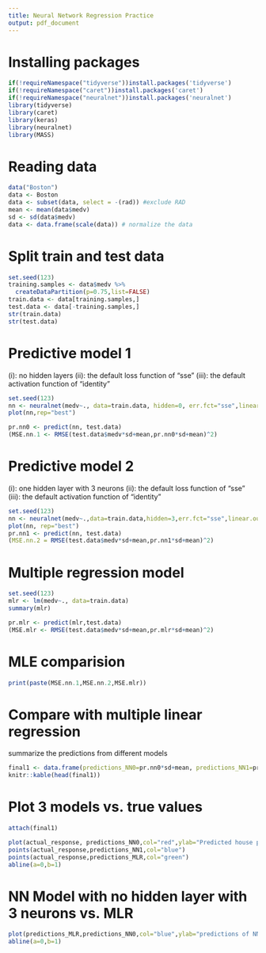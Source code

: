 ```yaml
---
title: Neural Network Regression Practice
output: pdf_document
---
```


# Installing packages
```r
if(!requireNamespace("tidyverse"))install.packages('tidyverse')
if(!requireNamespace("caret"))install.packages('caret')
if(!requireNamespace("neuralnet"))install.packages('neuralnet')
library(tidyverse)
library(caret)
library(keras)
library(neuralnet)
library(MASS)
```

# Reading data
```r
data("Boston")
data <- Boston
data <- subset(data, select = -(rad)) #exclude RAD
mean <- mean(data$medv)
sd <- sd(data$medv)
data <- data.frame(scale(data)) # normalize the data
```

# Split train and test data
```r
set.seed(123)
training.samples <- data$medv %>%
  createDataPartition(p=0.75,list=FALSE)
train.data <- data[training.samples,]
test.data <- data[-training.samples,]
str(train.data)
str(test.data)
```

# Predictive model 1
(i): no hidden layers
(ii): the default loss function of "sse"
(iii): the default activation function of "identity"
```r
set.seed(123)
nn <- neuralnet(medv~., data=train.data, hidden=0, err.fct="sse",linear.output=T)
plot(nn,rep="best")

pr.nn0 <- predict(nn, test.data)
(MSE.nn.1 <- RMSE(test.data$medv*sd+mean,pr.nn0*sd+mean)^2)
```

# Predictive model 2
(i): one hidden layer with 3 neurons
(ii): the default loss function of "sse"
(iii): the default activation function of "identity"
```r
set.seed(123)
nn <- neuralnet(medv~.,data=train.data,hidden=3,err.fct="sse",linear.output=T)
plot(nn, rep="best")
pr.nn1 <- predict(nn, test.data)
(MSE.nn.2 = RMSE(test.data$medv*sd+mean,pr.nn1*sd+mean)^2)
```
# Multiple regression model
```r
set.seed(123)
mlr <- lm(medv~., data=train.data)
summary(mlr)

pr.mlr <- predict(mlr,test.data)
(MSE.mlr <- RMSE(test.data$medv*sd+mean,pr.mlr*sd+mean)^2)
```

# MLE comparision
```r
print(paste(MSE.nn.1,MSE.nn.2,MSE.mlr))
```

# Compare with multiple linear regression
summarize the predictions from different models
```r
final1 <- data.frame(predictions_NN0=pr.nn0*sd+mean, predictions_NN1=pr.nn1*sd+mean,predictions_MLR=pr.mlr*sd+mean,actual_response=test.data$medv*sd+mean)
knitr::kable(head(final1))
```

# Plot 3 models vs. true values
```r
attach(final1)

plot(actual_response, predictions_NN0,col="red",ylab="Predicted house price",xlab="True value of the house price")
points(actual_response,predictions_NN1,col="blue")
points(actual_response,predictions_MLR,col="green")
abline(a=0,b=1)
```

# NN Model with no hidden layer with 3 neurons vs. MLR
```r
plot(predictions_MLR,predictions_NN0,col="blue",ylab="predictions of NN with no hidden layer", xlab="predictions of MLR")
abline(a=0,b=1)
```